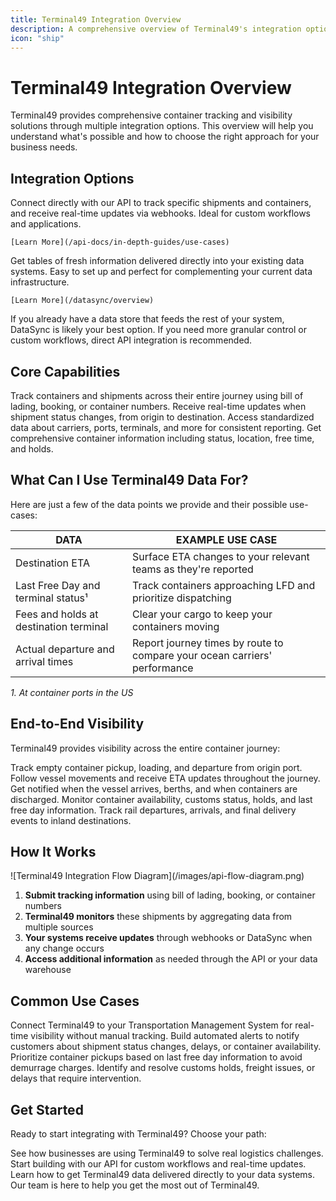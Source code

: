 ```yaml
---
title: Terminal49 Integration Overview
description: A comprehensive overview of Terminal49's integration options, capabilities, and use cases for container tracking and visibility.
icon: "ship"
---
```


# Terminal49 Integration Overview

Terminal49 provides comprehensive container tracking and visibility solutions through multiple integration options. This overview will help you understand what's possible and how to choose the right approach for your business needs.

## Integration Options

<CardGroup cols={2}>
  <Card title="API Integration" icon="code" color="#0D96F2">
    Connect directly with our API to track specific shipments and containers, and receive real-time updates via webhooks. Ideal for custom workflows and applications.

    [Learn More](/api-docs/in-depth-guides/use-cases)
  </Card>
  <Card title="DataSync" icon="database" color="#0D96F2">
    Get tables of fresh information delivered directly into your existing data systems. Easy to set up and perfect for complementing your current data infrastructure.

    [Learn More](/datasync/overview)
  </Card>
</CardGroup>

If you already have a data store that feeds the rest of your system, DataSync is likely your best option. If you need more granular control or custom workflows, direct API integration is recommended.

## Core Capabilities

<CardGroup cols={2}>
  <Card title="Shipment Tracking" icon="ship" color="#0D96F2">
    Track containers and shipments across their entire journey using bill of lading, booking, or container numbers.
  </Card>
  <Card title="Event Notifications" icon="bell" color="#0D96F2">
    Receive real-time updates when shipment status changes, from origin to destination.
  </Card>
  <Card title="Reference Data" icon="database" color="#0D96F2">
    Access standardized data about carriers, ports, terminals, and more for consistent reporting.
  </Card>
  <Card title="Container Details" icon="box" color="#0D96F2">
    Get comprehensive container information including status, location, free time, and holds.
  </Card>
</CardGroup>

## What Can I Use Terminal49 Data For?

Here are just a few of the data points we provide and their possible use-cases:

| DATA                                   | EXAMPLE USE CASE                                                         |
|----------------------------------------|--------------------------------------------------------------------------|
| Destination ETA                        | Surface ETA changes to your relevant teams as they're reported           |
| Last Free Day and terminal status¹     | Track containers approaching LFD and prioritize dispatching              |
| Fees and holds at destination terminal | Clear your cargo to keep your containers moving                          |
| Actual departure and arrival times     | Report journey times by route to compare your ocean carriers' performance|

_1. At container ports in the US_

## End-to-End Visibility

Terminal49 provides visibility across the entire container journey:

<Steps>
  <Step title="Origin Events">
    Track empty container pickup, loading, and departure from origin port.
  </Step>
  <Step title="Ocean Transit">
    Follow vessel movements and receive ETA updates throughout the journey.
  </Step>
  <Step title="Port Arrival">
    Get notified when the vessel arrives, berths, and when containers are discharged.
  </Step>
  <Step title="Terminal Status">
    Monitor container availability, customs status, holds, and last free day information.
  </Step>
  <Step title="Inland Movement">
    Track rail departures, arrivals, and final delivery events to inland destinations.
  </Step>
</Steps>

## How It Works

<Frame>
  ![Terminal49 Integration Flow Diagram](/images/api-flow-diagram.png)
</Frame>

1. **Submit tracking information** using bill of lading, booking, or container numbers
2. **Terminal49 monitors** these shipments by aggregating data from multiple sources
3. **Your systems receive updates** through webhooks or DataSync when any change occurs
4. **Access additional information** as needed through the API or your data warehouse

## Common Use Cases

<CardGroup cols={2}>
  <Card title="TMS Integration" icon="computer" color="#0D96F2">
    Connect Terminal49 to your Transportation Management System for real-time visibility without manual tracking.
  </Card>

  <Card title="Customer Notifications" icon="envelope" color="#0D96F2">
    Build automated alerts to notify customers about shipment status changes, delays, or container availability.
  </Card>

  <Card title="Drayage Optimization" icon="truck" color="#0D96F2">
    Prioritize container pickups based on last free day information to avoid demurrage charges.
  </Card>

  <Card title="Exception Management" icon="exclamation-triangle" color="#0D96F2">
    Identify and resolve customs holds, freight issues, or delays that require intervention.
  </Card>
</CardGroup>

## Get Started

Ready to start integrating with Terminal49? Choose your path:

<CardGroup cols={2}>
  <Card title="Explore Use Cases" icon="lightbulb" color="#0D96F2" href="/api-docs/in-depth-guides/use-cases">
    See how businesses are using Terminal49 to solve real logistics challenges.
  </Card>

  <Card title="API Integration" icon="code" color="#0D96F2" href="/api-docs/in-depth-guides/quickstart">
    Start building with our API for custom workflows and real-time updates.
  </Card>

  <Card title="DataSync Setup" icon="database" color="#0D96F2" href="/datasync/overview">
    Learn how to get Terminal49 data delivered directly to your data systems.
  </Card>

  <Card title="Contact Us" icon="phone" color="#0D96F2" href="https://www.terminal49.com/contact/">
    Our team is here to help you get the most out of Terminal49.
  </Card>
</CardGroup>
